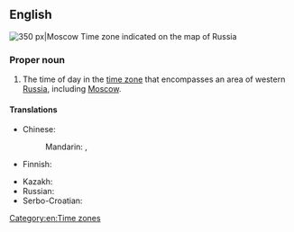 ==English==
[[File:Map of Russia - Moscow time zone.svg|thumb|right|350 px|Moscow Time zone indicated on the map of Russia]]
{{wikipedia}}

===Proper noun===
{{en-proper noun|head=[[Moscow]] [[time|Time]]}}

# The time of day in the [[time zone]] that encompasses an area of western [[Russia]], including [[Moscow]].

====Translations====
{{trans-top|time of day in Moscow time zone}}
* Chinese:
*: Mandarin: {{t|cmn|莫斯科時間|sc=Hani}}, {{t|cmn|莫斯科时间|tr=Mòsīkē shíjiān|sc=Hani}}
* Finnish: {{t|fi|[[Moskova|Moskovan]] [[aika]]}}
{{trans-mid}}
* Kazakh: {{t|kk|Мәскеу уақыты|sc=Cyrl}}
* Russian: {{t|ru|моско́вское вре́мя|n}}
* Serbo-Croatian: {{t|sh|Moskovsko vrijeme}}
{{trans-bottom}}

[[Category:en:Time zones]]